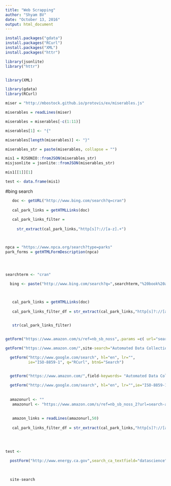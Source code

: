 ```yaml
---
title: "Web Scrapping"
author: "Shyam BV"
date: "October 13, 2016"
output: html_document
---
```


```r
install.packages("gdata")
install.packages("RCurl")
install.packages("XML")
install.packages("httr")

library(jsonlite)
library("httr")


library(XML)

library(gdata)
library(RCurl)
```


```r

miser = "http://mbostock.github.io/protovis/ex/miserables.js"

miserables = readLines(miser)

miserables = miserables[-c(1:11)]

miserables[1] <- "{"

miserables[length(miserables)] <- "}"

miserables_str = paste(miserables, collapse = "")

mis1 = RJSONIO::fromJSON(miserables_str)
misjsonlite = jsonlite::fromJSON(miserables_str)

mis1[[1]][1]

test <- data.frame(mis1)

```



#bing search
```r

   doc <- getURL("http://www.bing.com/search?q=cran")
  
   cal_park_links = getHTMLLinks(doc)
   
   cal_park_links_filter = 
     
     str_extract(cal_park_links,"http[s]?://[a-z].+")



npca = "https://www.npca.org/search?type=parks"
park_forms = getHTMLFormDescription(npca)




searchterm <- "cran"

  bing <- paste("http://www.bing.com/search?q=",searchterm,"%20book%20amazon") %>% str_replace(" ","")
  


   cal_park_links = getHTMLLinks(doc)
   
   cal_park_links_filter_df = str_extract(cal_park_links,"http[s]?://[a-z].+") %>% na.omit() %>% data.frame() %>% mutate(cal_park_links_filter=str_)


   str(cal_park_links_filter)


getForm("https://www.amazon.com/s/ref=nb_sb_noss",.params =c( url="search-alias%3Daps", field-keywords = "Datascience+for+Business+book"))

getForm("https://www.amazon.com/",site-search="Automated Data Collection with R")

  getForm("http://www.google.com/search", hl="en", lr="",
          ie="ISO-8859-1", q="RCurl", btnG="Search")

  
  getForm("https://www.amazon.com/",field-keywords= "Automated Data Collection with R")

  getForm("http://www.google.com/search", hl="en", lr="",ie="ISO-8859-1", q="RCurl", btnG="Search")
  
  
  amazonurl <- ""
   amazonurl <- "https://www.amazon.com/s/ref=nb_sb_noss_2?url=search-alias%3Daps&field-keywords=" %>% paste(amazonurl,"Datascience%20for%20Business",collapse="") %>% str_replace_all(" ","")
  
   
   amazon_links = readLines(amazonurl,50)
   
   cal_park_links_filter_df = str_extract(cal_park_links,"http[s]?://[a-z].+") %>% na.omit() %>% data.frame()
   
   
   

test <- 
  
  postForm("http://www.energy.ca.gov",search_ca_textfield="datascience") %>% str_extract("*datascience*")

  
  
  site-search
  
```



